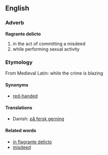 ==English==

===Adverb===
'''flagrante delicto'''

# in the act of committing a misdeed
# while performing sexual activity

===Etymology===
From Medieval Latin: while the crime is blazing

====Synonyms====

*[[red-handed]]

====Translations====
*Danish: [[på fersk gerning]]

====Related words====

*[[in flagrante delicto]]
*[[misdeed]]